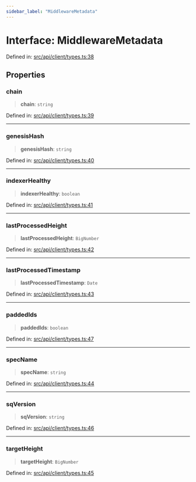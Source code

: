 ```yaml
---
sidebar_label: "MiddlewareMetadata"
---
```


# Interface: MiddlewareMetadata

Defined in: [src/api/client/types.ts:38](https://github.com/PolymeshAssociation/polymesh-sdk/blob/bee6a2fe7a8ce5db42a6982e793782182cde2153/src/api/client/types.ts#L38)

## Properties

### chain

> **chain**: `string`

Defined in: [src/api/client/types.ts:39](https://github.com/PolymeshAssociation/polymesh-sdk/blob/bee6a2fe7a8ce5db42a6982e793782182cde2153/src/api/client/types.ts#L39)

***

### genesisHash

> **genesisHash**: `string`

Defined in: [src/api/client/types.ts:40](https://github.com/PolymeshAssociation/polymesh-sdk/blob/bee6a2fe7a8ce5db42a6982e793782182cde2153/src/api/client/types.ts#L40)

***

### indexerHealthy

> **indexerHealthy**: `boolean`

Defined in: [src/api/client/types.ts:41](https://github.com/PolymeshAssociation/polymesh-sdk/blob/bee6a2fe7a8ce5db42a6982e793782182cde2153/src/api/client/types.ts#L41)

***

### lastProcessedHeight

> **lastProcessedHeight**: `BigNumber`

Defined in: [src/api/client/types.ts:42](https://github.com/PolymeshAssociation/polymesh-sdk/blob/bee6a2fe7a8ce5db42a6982e793782182cde2153/src/api/client/types.ts#L42)

***

### lastProcessedTimestamp

> **lastProcessedTimestamp**: `Date`

Defined in: [src/api/client/types.ts:43](https://github.com/PolymeshAssociation/polymesh-sdk/blob/bee6a2fe7a8ce5db42a6982e793782182cde2153/src/api/client/types.ts#L43)

***

### paddedIds

> **paddedIds**: `boolean`

Defined in: [src/api/client/types.ts:47](https://github.com/PolymeshAssociation/polymesh-sdk/blob/bee6a2fe7a8ce5db42a6982e793782182cde2153/src/api/client/types.ts#L47)

***

### specName

> **specName**: `string`

Defined in: [src/api/client/types.ts:44](https://github.com/PolymeshAssociation/polymesh-sdk/blob/bee6a2fe7a8ce5db42a6982e793782182cde2153/src/api/client/types.ts#L44)

***

### sqVersion

> **sqVersion**: `string`

Defined in: [src/api/client/types.ts:46](https://github.com/PolymeshAssociation/polymesh-sdk/blob/bee6a2fe7a8ce5db42a6982e793782182cde2153/src/api/client/types.ts#L46)

***

### targetHeight

> **targetHeight**: `BigNumber`

Defined in: [src/api/client/types.ts:45](https://github.com/PolymeshAssociation/polymesh-sdk/blob/bee6a2fe7a8ce5db42a6982e793782182cde2153/src/api/client/types.ts#L45)
